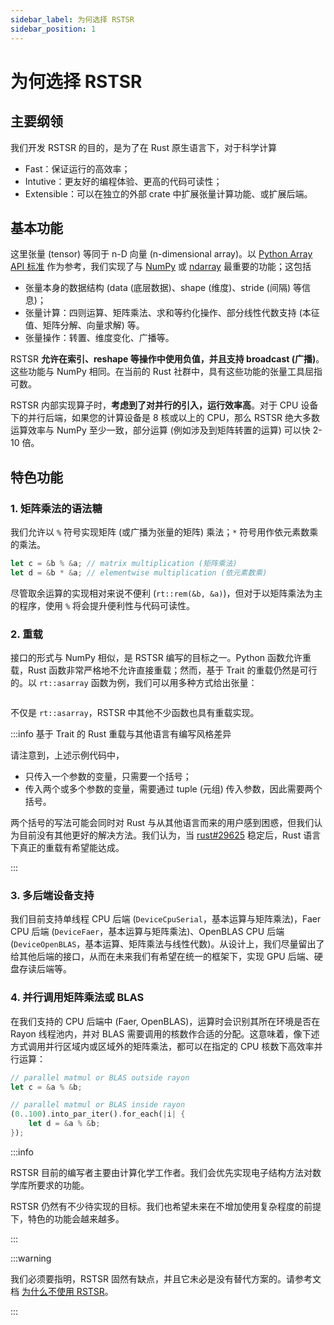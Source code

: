 ```yaml
---
sidebar_label: 为何选择 RSTSR
sidebar_position: 1
---
```


# 为何选择 RSTSR

## 主要纲领

我们开发 RSTSR 的目的，是为了在 Rust 原生语言下，对于科学计算
- Fast：保证运行的高效率；
- Intutive：更友好的编程体验、更高的代码可读性；
- Extensible：可以在独立的外部 crate 中扩展张量计算功能、或扩展后端。

## 基本功能

这里张量 (tensor) 等同于 n-D 向量 (n-dimensional array)。以 [Python Array API 标准](https://data-apis.org/array-api/latest/) 作为参考，我们实现了与 [NumPy](https://numpy.org/) 或 [ndarray](https://github.com/rust-ndarray/ndarray/) 最重要的功能；这包括

- 张量本身的数据结构 (data (底层数据)、shape (维度)、stride (间隔) 等信息)；
- 张量计算：四则运算、矩阵乘法、求和等约化操作、部分线性代数支持 (本征值、矩阵分解、向量求解) 等。
- 张量操作：转置、维度变化、广播等。

RSTSR **允许在索引、reshape 等操作中使用负值，并且支持 broadcast (广播)**。这些功能与 NumPy 相同。在当前的 Rust 社群中，具有这些功能的张量工具屈指可数。

RSTSR 内部实现算子时，**考虑到了对并行的引入，运行效率高**。对于 CPU 设备下的并行后端，如果您的计算设备是 8 核或以上的 CPU，那么 RSTSR 绝大多数运算效率与 NumPy 至少一致，部分运算 (例如涉及到矩阵转置的运算) 可以快 2-10 倍。

## 特色功能

### 1. 矩阵乘法的语法糖

我们允许以 `%` 符号实现矩阵 (或广播为张量的矩阵) 乘法；`*` 符号用作依元素数乘的乘法。

```rust
let c = &b % &a; // matrix multiplication (矩阵乘法)
let d = &b * &a; // elementwise multiplication (依元素数乘)
```
尽管取余运算的实现相对来说不便利 (`rt::rem(&b, &a)`)，但对于以矩阵乘法为主的程序，使用 `%` 将会提升便利性与代码可读性。

### 2. 重载

接口的形式与 NumPy 相似，是 RSTSR 编写的目标之一。Python 函数允许重载，Rust 函数非常严格地不允许直接重载；然而，基于 Trait 的重载仍然是可行的。以 `rt::asarray` 函数为例，我们可以用多种方式给出张量：

```rust file=../listings/features-default/tests/why_rstsr.rs anchor=asarray_override
```

不仅是 `rt::asarray`，RSTSR 中其他不少函数也具有重载实现。

:::info 基于 Trait 的 Rust 重载与其他语言有编写风格差异

请注意到，上述示例代码中，
- 只传入一个参数的变量，只需要一个括号；
- 传入两个或多个参数的变量，需要通过 tuple (元组) 传入参数，因此需要两个括号。

两个括号的写法可能会同时对 Rust 与从其他语言而来的用户感到困惑，但我们认为目前没有其他更好的解决方法。我们认为，当 [rust#29625](https://github.com/rust-lang/rust/issues/29625) 稳定后，Rust 语言下真正的重载有希望能达成。

:::

### 3. 多后端设备支持

我们目前支持单线程 CPU 后端 (`DeviceCpuSerial`，基本运算与矩阵乘法)，Faer CPU 后端 (`DeviceFaer`，基本运算与矩阵乘法)、OpenBLAS CPU 后端 (`DeviceOpenBLAS`，基本运算、矩阵乘法与线性代数)。从设计上，我们尽量留出了给其他后端的接口，从而在未来我们有希望在统一的框架下，实现 GPU 后端、硬盘存读后端等。

### 4. 并行调用矩阵乘法或 BLAS

在我们支持的 CPU 后端中 (Faer, OpenBLAS)，运算时会识别其所在环境是否在 Rayon 线程池内，并对 BLAS 需要调用的核数作合适的分配。这意味着，像下述方式调用并行区域内或区域外的矩阵乘法，都可以在指定的 CPU 核数下高效率并行运算：
```rust
// parallel matmul or BLAS outside rayon
let c = &a % &b;

// parallel matmul or BLAS inside rayon
(0..100).into_par_iter().for_each(|i| {
    let d = &a % &b;
});
```

:::info

RSTSR 目前的编写者主要由计算化学工作者。我们会优先实现电子结构方法对数学库所要求的功能。

RSTSR 仍然有不少待实现的目标。我们也希望未来在不增加使用复杂程度的前提下，特色的功能会越来越多。

:::

:::warning

我们必须要指明，RSTSR 固然有缺点，并且它未必是没有替代方案的。请参考文档 [为什么不使用 RSTSR](warning.mdx)。

:::

